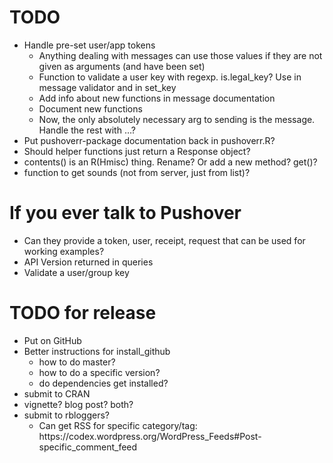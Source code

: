 # TODO
* Handle pre-set user/app tokens
    * Anything dealing with messages can use those values if they are not given as arguments (and have been set)
    * Function to validate a user key with regexp. is.legal_key? Use in message validator and in set_key
    * Add info about new functions in message documentation
    * Document new functions
    * Now, the only absolutely necessary arg to sending is the message. Handle the rest with ...?
* Put pushoverr-package documentation back in pushoverr.R?
* Should helper functions just return a Response object?
* contents() is an R(Hmisc) thing. Rename? Or add a new method? get()?
* function to get sounds (not from server, just from list)?

# If you ever talk to Pushover
* Can they provide a token, user, receipt, request that can be used for working examples?
* API Version returned in queries
* Validate a user/group key


# TODO for release
* Put on GitHub
* Better instructions for install_github
    * how to do master?
    * how to do a specific version?
    * do dependencies get installed?
* submit to CRAN
* vignette? blog post? both?
* submit to rbloggers?
    * Can get RSS for specific category/tag: https://codex.wordpress.org/WordPress_Feeds#Post-specific_comment_feed
